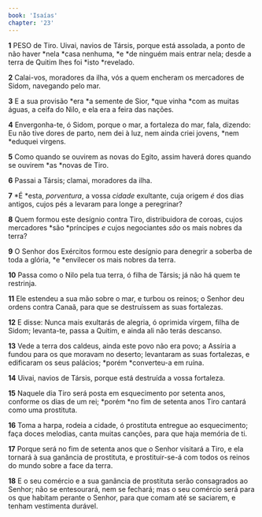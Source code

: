 ```yaml
---
book: 'Isaías'
chapter: '23'
---
```


**1** PESO de Tiro. Uivai, navios de Társis, porque está assolada, a ponto de não haver *nela *casa nenhuma, *e *de ninguém mais entrar nela; desde a terra de Quitim lhes foi *isto *revelado.

**2** Calai-vos, moradores da ilha, vós a quem encheram os mercadores de Sidom, navegando pelo mar.

**3** E a sua provisão *era *a semente de Sior, *que vinha *com as muitas águas, a ceifa do Nilo, e ela era a feira das nações.

**4** Envergonha-te, ó Sidom, porque o mar, a fortaleza do mar, fala, dizendo: Eu não tive dores de parto, nem dei à luz, nem ainda criei jovens, *nem *eduquei virgens.

**5** Como quando se ouvirem as novas do Egito, assim haverá dores quando se ouvirem *as *novas de Tiro.

**6** Passai a Társis; clamai, moradores da ilha.

**7** *É *esta, _porventura_, a vossa _cidade_ exultante, cuja origem _é_ dos dias antigos, cujos pés a levaram para longe a peregrinar?

**8** Quem formou este desígnio contra Tiro, distribuidora de coroas, cujos mercadores *são *príncipes _e_ cujos negociantes _são_ os mais nobres da terra?

**9** O Senhor dos Exércitos formou este desígnio para denegrir a soberba de toda a glória, *e *envilecer os mais nobres da terra.

**10** Passa como o Nilo pela tua terra, ó filha de Társis; já não há quem te restrinja.

**11** Ele estendeu a sua mão sobre o mar, e turbou os reinos; o Senhor deu ordens contra Canaã, para que se destruíssem as suas fortalezas.

**12** E disse: Nunca mais exultarás de alegria, ó oprimida virgem, filha de Sidom; levanta-te, passa a Quitim, e ainda ali não terás descanso.

**13** Vede a terra dos caldeus, ainda este povo não era povo; a Assíria a fundou para os que moravam no deserto; levantaram as suas fortalezas, e edificaram os seus palácios; *porém *converteu-a em ruína.

**14** Uivai, navios de Társis, porque está destruída a vossa fortaleza.

**15** Naquele dia Tiro será posta em esquecimento por setenta anos, conforme os dias de um rei; *porém *no fim de setenta anos Tiro cantará como uma prostituta.

**16** Toma a harpa, rodeia a cidade, ó prostituta entregue ao esquecimento; faça doces melodias, canta muitas canções, para que haja memória de ti.

**17** Porque será no fim de setenta anos que o Senhor visitará a Tiro, e ela tornará à sua ganância de prostituta, e prostituir-se-á com todos os reinos do mundo sobre a face da terra.

**18** E o seu comércio e a sua ganância de prostituta serão consagrados ao Senhor; não se entesourará, nem se fechará; mas o seu comércio será para os que habitam perante o Senhor, para que comam até se saciarem, e tenham vestimenta durável.
